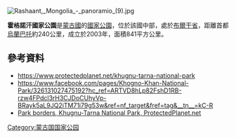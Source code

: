 {{No footnotes|time=2021-04-09T03:10:20+00:00}}
[[Image:Rashaant,_Mongolia_-_panoramio_(9).jpg|right]]
{{coord|47.47|N|103.64|E|display=title}}

'''霍格諾汗國家公園'''是[[蒙古國|蒙古國]]的[[國家公園|國家公園]]，位於該國中部，處於[[布爾干省|布爾干省]]，距離首都[[烏蘭巴托|烏蘭巴托]]約240公里，成立於2003年，面積841平方公里。

==參考資料==
* https://www.protectedplanet.net/khugnu-tarna-national-park
* https://www.facebook.com/pages/Khogno-Khan-National-Park/326131027475192?hc_ref=ARTVD8hLp82FshD1RB-rzw4FPdcl3rH3CJDoCUhyVp-BRayk5aL9JQ2iTM71i79g53w&ref=nf_target&fref=tag&__tn__=kC-R
* [https://www.protectedplanet.net/khugnu-tarna-national-park Park borders, Khugnu-Tarna National Park, ProtectedPlanet.net]

{{Mongolia-geo-stub}}
[[Category:蒙古国国家公园|Category:蒙古国国家公园]]